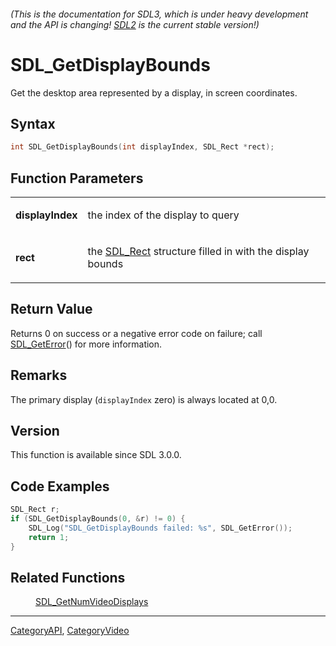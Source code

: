 ====== (This is the documentation for SDL3, which is under heavy development and the API is changing! [https://wiki.libsdl.org/SDL2/ SDL2] is the current stable version!) ======
= SDL_GetDisplayBounds =

Get the desktop area represented by a display, in screen coordinates.

== Syntax ==

<syntaxhighlight lang='c'>
int SDL_GetDisplayBounds(int displayIndex, SDL_Rect *rect);
</syntaxhighlight>

== Function Parameters ==

{|
|'''displayIndex'''
|the index of the display to query
|-
|'''rect'''
|the [[SDL_Rect]] structure filled in with the display bounds
|}

== Return Value ==

Returns 0 on success or a negative error code on failure; call
[[SDL_GetError]]() for more information.

== Remarks ==

The primary display (<code>displayIndex</code> zero) is always located at
0,0.

== Version ==

This function is available since SDL 3.0.0.

== Code Examples ==

<syntaxhighlight lang='c++'>
SDL_Rect r;
if (SDL_GetDisplayBounds(0, &r) != 0) {
    SDL_Log("SDL_GetDisplayBounds failed: %s", SDL_GetError());
    return 1;
}
</syntaxhighlight>

== Related Functions ==

:[[SDL_GetNumVideoDisplays]]

----
[[CategoryAPI]], [[CategoryVideo]]


